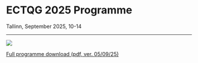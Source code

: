 # ECTQG 2025 Programme

Tallinn, September 2025, 10-14

------------------------------------------------------------------------

![](clipboard_programme.png)

[Full programme download (pdf, ver. 05/09/25)](ectqg2025_full_prog.pdf)
